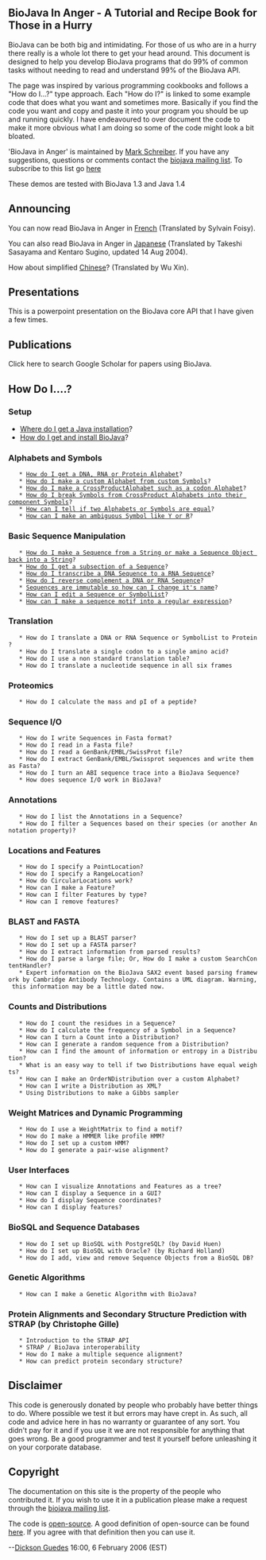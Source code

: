 == BioJava In Anger - A Tutorial and Recipe Book for Those in a Hurry ==

BioJava can be both big and intimidating. For those of us who are in a hurry there really is a whole lot there to get your head around. This document is designed to help you develop BioJava programs that do 99% of common tasks without needing to read and understand 99% of the BioJava API.

The page was inspired by various programming cookbooks and follows a "How do I...?" type approach. Each "How do I?" is linked to some example code that does what you want and sometimes more. Basically if you find the code you want and copy and paste it into your program you should be up and running quickly. I have endeavoured to over document the code to make it more obvious what I am doing so some of the code might look a bit bloated.

'BioJava in Anger' is maintained by [[User:Mark|Mark Schreiber]]. If you have any suggestions, questions or comments contact the [mailto:biojava-l@biojava.org biojava mailing list]. To subscribe to this list go [http://biojava.org/mailman/listinfo/biojava-l here]

These demos are tested with BioJava 1.3 and Java 1.4

== Announcing ==

You can now read BioJava in Anger in [[Biojava:CookbookFrench|French]] (Translated by Sylvain Foisy).

You can also read BioJava in Anger in [http://www.geocities.jp/bio_portal/bj_in_anger_ja/ Japanese] (Translated by Takeshi Sasayama and Kentaro Sugino, updated 14 Aug 2004).

How about simplified [http://www.cbi.pku.edu.cn/chinese/documents/PUMA/biojava/index-cn.html Chinese]? (Translated by Wu Xin).

== Presentations ==

This is a powerpoint presentation on the BioJava core API that I have given a few times.

== Publications ==

Click here to search Google Scholar for papers using BioJava.

== How Do I....? ==

=== Setup ===

* [http://java.sun.com/downloads/ Where do I get a Java installation]?
* [[BioJava:GetStarted|How do I get and install BioJava]]?

=== Alphabets and Symbols ===

    * [[Biojava:Cookbook:Alphabets|How do I get a DNA, RNA or Protein Alphabet]]?
    * [[Biojava:Cookbook:Alphabets:Custom|How do I make a custom Alphabet from custom Symbols]]?
    * [[Biojava:Cookbook:Alphabets:CrossProduct|How do I make a CrossProductAlphabet such as a codon Alphabet]]?
    * [[Biojava:Cookbook:Alphabets:Component|How do I break Symbols from CrossProduct Alphabets into their component Symbols]]?
    * [[Biojava:Cookbook:Alphabets:Cononical|How can I tell if two Alphabets or Symbols are equal]]?
    * [[Biojava:Cookbook:Alphabets:Ambiguous|How can I make an ambiguous Symbol like Y or R]]?

=== Basic Sequence Manipulation ===

    * [[Biojava:Cookbook:Sequence|How do I make a Sequence from a String or make a Sequence Object back into a String]]?
    * [[Biojava:Cookbook:Sequence:SubSequence|How do I get a subsection of a Sequence]]?
    * [[Biojava:Cookbook:Sequence:Transcribe|How do I transcribe a DNA Sequence to a RNA Sequence]]?
    * [[Biojava:Cookbook:Sequence:Reverse|How do I reverse complement a DNA or RNA Sequence]]?
    * [[Biojava:Cookbook:Sequence:ChangeName|Sequences are immutable so how can I change it's name]]?
    * [[Biojava:Cookbook:Sequence:Edit|How can I edit a Sequence or SymbolList]]?
    * [[Biojava:Cookbook:Sequence:Regex|How can I make a sequence motif into a regular expression]]?

=== Translation ===

    * How do I translate a DNA or RNA Sequence or SymbolList to Protein?
    * How do I translate a single codon to a single amino acid?
    * How do I use a non standard translation table?
    * How do I translate a nucleotide sequence in all six frames

=== Proteomics ===

    * How do I calculate the mass and pI of a peptide?

=== Sequence I/O ===

    * How do I write Sequences in Fasta format?
    * How do I read in a Fasta file?
    * How do I read a GenBank/EMBL/SwissProt file?
    * How do I extract GenBank/EMBL/Swissprot sequences and write them as Fasta?
    * How do I turn an ABI sequence trace into a BioJava Sequence?
    * How does sequence I/O work in BioJava?

=== Annotations ===

    * How do I list the Annotations in a Sequence?
    * How do I filter a Sequences based on their species (or another Annotation property)?

=== Locations and Features ===

    * How do I specify a PointLocation?
    * How do I specify a RangeLocation?
    * How do CircularLocations work?
    * How can I make a Feature?
    * How can I filter Features by type?
    * How can I remove features?

=== BLAST and FASTA ===

    * How do I set up a BLAST parser?
    * How do I set up a FASTA parser?
    * How do I extract information from parsed results?
    * How do I parse a large file; Or, How do I make a custom SearchContentHandler?
    * Expert information on the BioJava SAX2 event based parsing framework by Cambridge Antibody Technology. Contains a UML diagram. Warning, this information may be a little dated now.

=== Counts and Distributions ===

    * How do I count the residues in a Sequence?
    * How do I calculate the frequency of a Symbol in a Sequence?
    * How can I turn a Count into a Distribution?
    * How can I generate a random sequence from a Distribution?
    * How can I find the amount of information or entropy in a Distribution?
    * What is an easy way to tell if two Distributions have equal weights?
    * How can I make an OrderNDistribution over a custom Alphabet?
    * How can I write a Distribution as XML?
    * Using Distributions to make a Gibbs sampler 

=== Weight Matrices and Dynamic Programming ===

    * How do I use a WeightMatrix to find a motif?
    * How do I make a HMMER like profile HMM?
    * How do I set up a custom HMM?
    * How do I generate a pair-wise alignment?

=== User Interfaces ===

    * How can I visualize Annotations and Features as a tree?
    * How can I display a Sequence in a GUI?
    * How do I display Sequence coordinates?
    * How can I display features?

=== BioSQL and Sequence Databases ===

    * How do I set up BioSQL with PostgreSQL? (by David Huen)
    * How do I set up BioSQL with Oracle? (by Richard Holland)
    * How do I add, view and remove Sequence Objects from a BioSQL DB?

=== Genetic Algorithms ===

    * How can I make a Genetic Algorithm with BioJava?

=== Protein Alignments and Secondary Structure Prediction with STRAP (by Christophe Gille) ===

    * Introduction to the STRAP API
    * STRAP / BioJava interoperability
    * How do I make a multiple sequence alignment?
    * How can predict protein secondary structure?

== Disclaimer ==

This code is generously donated by people who probably have better things to do. Where possible we test it but errors may have crept in. As such, all code and advice here in has no warranty or guarantee of any sort. You didn't pay for it and if you use it we are not responsible for anything that goes wrong. Be a good programmer and test it yourself before unleashing it on your corporate database.

== Copyright ==

The documentation on this site is the property of the people who contributed it. If you wish to use it in a publication please make a request through the [mailto:biojava-l@biojava.org biojava mailing list].

The code is [[wp:Open source|open-source]]. A good definition of open-source can be found [http://www.opensource.org/docs/definition_plain.php here]. If you agree with that definition then you can use it.


--[[User:Guedes|Dickson Guedes]] 16:00, 6 February 2006 (EST)